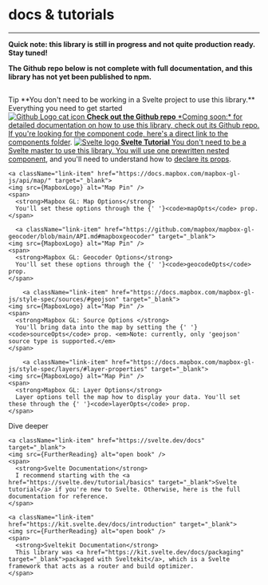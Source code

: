 <Meta title="Start Here/docs & tutorials" />


<style>
  {`
    .subheading {
      --mediumdark: '#999999';
      font-weight: 700;
      font-size: 13px;
      color: #999;
      letter-spacing: 6px;
      line-height: 24px;
      text-transform: uppercase;
      margin-bottom: 12px;
      margin-top: 40px;
    }

    .link-list {
      display: grid;
      grid-template-columns: 1fr;
      grid-template-rows: 1fr 1fr;
      row-gap: 10px;
    }

    @media (min-width: 620px) {
      .link-list {
        row-gap: 20px;
        column-gap: 20px;
        grid-template-columns: 1fr 1fr;
      }
    }

    @media all and (-ms-high-contrast:none) {
    .link-list {
        display: -ms-grid;
        -ms-grid-columns: 1fr 1fr;
        -ms-grid-rows: 1fr 1fr;
      }
    }

    .link-item {
      display: block;
      padding: 20px;
      border: 1px solid #00000010;
      border-radius: 5px;
      transition: background 150ms ease-out, border 150ms ease-out, transform 150ms ease-out;
      color: #333333;
      display: flex;
      align-items: flex-start;
    }

    .link-item:hover {
      border-color: #1EA7FD50;
      transform: translate3d(0, -3px, 0);
      box-shadow: rgba(0, 0, 0, 0.08) 0 3px 10px 0;
    }

    .link-item:active {
      border-color: #1EA7FD;
      transform: translate3d(0, 0, 0);
    }

    .link-item strong {
      font-weight: 700;
      display: block;
      margin-bottom: 2px;
    }

    .link-item img {
      height: 40px;
      width: 40px;
      margin-right: 15px;
      flex: none;
    }

    .link-item span,
    .link-item p {
      margin: 0;
      font-size: 14px;
      line-height: 20px;
    }

    .tip {
      display: inline-block;
      border-radius: 1em;
      font-size: 14px;
      line-height: 15px;
      font-weight: 700;
      background: #E7FDD8;
      color: #458228;
      padding: 4px 12px;
      margin-right: 10px;
      vertical-align: top;
    }

    .tip-wrapper {
      font-size: 13px;
      line-height: 20px;
      margin-top: 30px;
      margin-bottom: 30px;
    }

    .tip-wrapper code {
      font-size: 12px;
      display: inline-block;
    }
  `}
</style>

# docs & tutorials
---

**Quick note: this library is still in progress and not quite production ready. Stay tuned!**

**The Github repo below is not complete with full documentation, and this library has not yet been published to npm.**

<span></span>
---
<div className="tip-wrapper">
  <span className="tip">Tip</span>
  **You don't need to be working in a Svelte project to use this library.** 
</div>

<div className="subheading">Everything you need to get started</div>

<div className="link-list">
<a className="link-item" href="https://github.com/coxco96/mapbox-svelte-components" target="_blank">
    <img src={GithubLogo} alt="Github Logo cat icon" />
    <span>
      <strong>Check out the Github repo</strong>
      *Coming soon:* for detailed documentation on how to use this library, check out its Github repo. If you're looking for the component code, here's a <a href="https://github.com/coxco96/mapbox-svelte-components/tree/main/component-library/src/lib/components" target="_blank">direct link to the components folder</a>.
    </span>
  </a>

  <a className="link-item" href="https://svelte.dev/tutorial/basics" target="_blank">
    <img src={SvelteLogo} alt="Svelte logo" />
    <span>
      <strong>Svelte Tutorial</strong>
      You don't need to be a Svelte master to use this library. You will use one prewritten <a href="https://svelte.dev/tutorial/nested-components" target="_blank">nested component</a>, and you'll need to understand how to <a href="https://svelte.dev/tutorial/declaring-props" target="_blank">declare its props</a>.
    </span>
  </a>

    <a className="link-item" href="https://docs.mapbox.com/mapbox-gl-js/api/map/" target="_blank">
    <img src={MapboxLogo} alt="Map Pin" />
    <span>
      <strong>Mapbox GL: Map Options</strong>
      You'll set these options through the {' '}<code>mapOpts</code> prop.
    </span>
  </a>

      <a className="link-item" href="https://github.com/mapbox/mapbox-gl-geocoder/blob/main/API.md#mapboxgeocoder" target="_blank">
    <img src={MapboxLogo} alt="Map Pin" />
    <span>
      <strong>Mapbox GL: Geocoder Options</strong>
      You'll set these options through the {' '}<code>geocodeOpts</code> prop.
    </span>
  </a>

        <a className="link-item" href="https://docs.mapbox.com/mapbox-gl-js/style-spec/sources/#geojson" target="_blank">
    <img src={MapboxLogo} alt="Map Pin" />
    <span>
      <strong>Mapbox GL: Source Options </strong>
      You'll bring data into the map by setting the {' '}<code>sourceOpts</code> prop. <em>Note: currently, only 'geojson' source type is supported.</em>
    </span>
  </a>

        <a className="link-item" href="https://docs.mapbox.com/mapbox-gl-js/style-spec/layers/#layer-properties" target="_blank">
    <img src={MapboxLogo} alt="Map Pin" />
    <span>
      <strong>Mapbox GL: Layer Options</strong>
      Layer options tell the map how to display your data. You'll set these through the {' '}<code>layerOpts</code> prop.
    </span>
  </a>
</div>

<div className="subheading">Dive deeper</div>

<div className="link-list">

    <a className="link-item" href="https://svelte.dev/docs" target="_blank">
    <img src={FurtherReading} alt="open book" />
    <span>
      <strong>Svelte Documentation</strong>
      I recommend starting with the <a href="https://svelte.dev/tutorial/basics" target="_blank">Svelte tutorial</a> if you're new to Svelte. Otherwise, here is the full documentation for reference.
    </span>
  </a>

    <a className="link-item" href="https://kit.svelte.dev/docs/introduction" target="_blank">
    <img src={FurtherReading} alt="open book" />
    <span>
      <strong>Sveltekit Documentation</strong>
      This library was <a href="https://kit.svelte.dev/docs/packaging" target="_blank">packaged with Sveltekit</a>, which is a Svelte framework that acts as a router and build optimizer.
    </span>
  </a>
</div>


